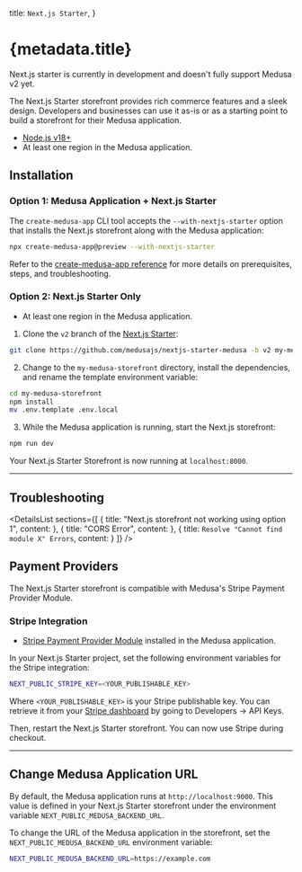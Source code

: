 
  title: `Next.js Starter`,
}

# {metadata.title}

<Note type="soon">

Next.js starter is currently in development and doesn't fully support Medusa v2 yet.

</Note>

The Next.js Starter storefront provides rich commerce features and a sleek design. Developers and businesses can use it as-is or as a starting point to build a storefront for their Medusa application.

<Note type="check">

- [Node.js v18+](https://nodejs.org/en/download)
- At least one region in the Medusa application.

</Note>

## Installation

### Option 1: Medusa Application + Next.js Starter

The `create-medusa-app` CLI tool accepts the `--with-nextjs-starter` option that installs the Next.js storefront along with the Medusa application:

```bash
npx create-medusa-app@preview --with-nextjs-starter
```

Refer to the [create-medusa-app reference](../create-medusa-app/page.mdx) for more details on prerequisites, steps, and troubleshooting.

### Option 2: Next.js Starter Only

<Note type="check">

- At least one region in the Medusa application.

</Note>

1. Clone the `v2` branch of the [Next.js Starter](https://github.com/medusajs/nextjs-starter-medusa):

```bash
git clone https://github.com/medusajs/nextjs-starter-medusa -b v2 my-medusa-storefront
```

2. Change to the `my-medusa-storefront` directory, install the dependencies, and rename the template environment variable:

```bash npm2yarn
cd my-medusa-storefront
npm install
mv .env.template .env.local
```

3. While the Medusa application is running, start the Next.js storefront:

```bash npm2yarn
npm run dev
```

Your Next.js Starter Storefront is now running at `localhost:8000`.

---

## Troubleshooting

<DetailsList
  sections={[
    {
      title: "Next.js storefront not working using option 1",
      content: <CmaOptionTroubleshooting />
    },
    {
      title: "CORS Error",
      content: <CorsErrorTroubleshooting />
    },
    {
      title: `Resolve "Cannot find module X" Errors`,
      content: <ModuleXErrorTroubleshooting />
    }
  ]}
/>

## Payment Providers

The Next.js Starter storefront is compatible with Medusa's Stripe Payment Provider Module.

### Stripe Integration

<Note type="check">

- [Stripe Payment Provider Module](../commerce-modules/payment/payment-provider/stripe/page.mdx) installed in the Medusa application.

</Note>

In your Next.js Starter project, set the following environment variables for the Stripe integration:

```bash
NEXT_PUBLIC_STRIPE_KEY=<YOUR_PUBLISHABLE_KEY>
```

Where `<YOUR_PUBLISHABLE_KEY>` is your Stripe publishable key. You can retrieve it from your [Stripe dashboard](https://dashboard.stripe.com/) by going to Developers → API Keys.

Then, restart the Next.js Starter storefront. You can now use Stripe during checkout.

---

## Change Medusa Application URL

By default, the Medusa application runs at `http://localhost:9000`. This value is defined in your Next.js Starter storefront under the environment variable `NEXT_PUBLIC_MEDUSA_BACKEND_URL`.

To change the URL of the Medusa application in the storefront, set the `NEXT_PUBLIC_MEDUSA_BACKEND_URL` environment variable:

```bash
NEXT_PUBLIC_MEDUSA_BACKEND_URL=https://example.com
```
